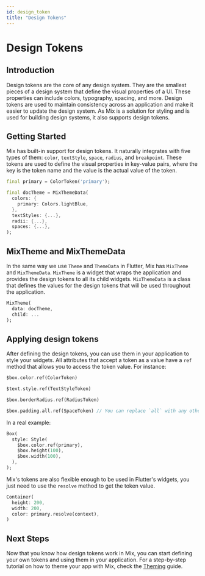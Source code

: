 ```yaml
---
id: design_token
title: "Design Tokens"
---
```



# Design Tokens

## Introduction

Design tokens are the core of any design system. They are the smallest pieces of a design system that define the visual properties of a UI. These properties can include colors, typography, spacing, and more. Design tokens are used to maintain consistency across an application and make it easier to update the design system. As Mix is a solution for styling and is used for building design systems, it also supports design tokens.

## Getting Started

Mix has built-in support for design tokens. It naturally integrates with five types of them: `color`, `textStyle`, `space`, `radius`, and `breakpoint`. These tokens are used to define the visual properties in key-value pairs, where the key is the token name and the value is the actual value of the token.

```dart {1,5}
final primary = ColorToken('primary');

final docTheme = MixThemeData(
  colors: {
    primary: Colors.lightBlue,
  },
  textStyles: {...},
  radii: {...},
  spaces: {...},
);
```

## MixTheme and MixThemeData

In the same way we use `Theme` and `ThemeData` in Flutter, Mix has `MixTheme` and `MixThemeData`. `MixTheme` is a widget that wraps the application and provides the design tokens to all its child widgets. `MixThemeData` is a class that defines the values for the design tokens that will be used throughout the application.

```dart {1,5}
MixTheme(
  data: docTheme,
  child: ...
);
```

## Applying design tokens

After defining the design tokens, you can use them in your application to style your widgets. All attributes that accept a token as a value have a `ref` method that allows you to access the token value. For instance:

```dart
$box.color.ref(ColorToken)

$text.style.ref(TextStyleToken)

$box.borderRadius.ref(RadiusToken)

$box.padding.all.ref(SpaceToken) // You can replace `all` with any other padding property
```

In a real example:

```dart
Box(
  style: Style(
    $box.color.ref(primary),
    $box.height(100),
    $box.width(100),
  ),
);
```

Mix's tokens are also flexible enough to be used in Flutter's widgets, you just need to use the `resolve` method to get the token value.

```dart
Container(
  height: 200,
  width: 200,
  color: primary.resolve(context),
)
```

## Next Steps

Now that you know how design tokens work in Mix, you can start defining your own tokens and using them in your application. For a step-by-step tutorial on how to theme your app with Mix, check the [Theming](/docs/tutorials/theming) guide.